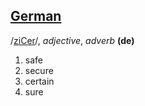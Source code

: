 ==[[German]]==
/[[Pronunciation guide|ziCer]]/, ''adjective'', ''adverb'' '''(de)'''

# safe
# secure
# certain
# sure